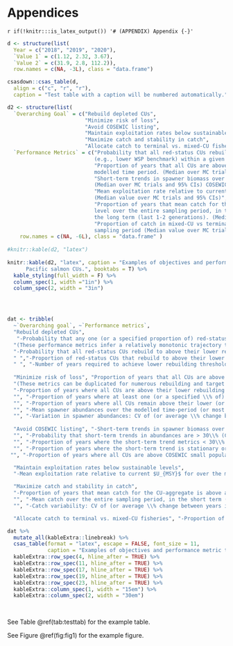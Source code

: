# Appendices {#app:appendix}
`r if(!knitr:::is_latex_output()) '# (APPENDIX) Appendix {-}'`


```r
d <- structure(list(
  Year = c("2018", "2019", "2020"), 
  `Value 1` = c(1.12, 2.32, 3.67), 
  `Value 2` = c(31.9, 2.8, 112.2)), 
  row.names = c(NA, -3L), class = "data.frame")

csasdown::csas_table(d,
  align = c("c", "r", "r"),
  caption = "Test table with a caption will be numbered automatically.")
```


```r

d2 <- structure(list(
  `Overarching Goal` = c("Rebuild depleted CUs", 
                         "Minimize risk of loss", 
                         "Avoid COSEWIC listing",
                         "Maintain exploitation rates below sustainable levels",
                         "Maximize catch and stability in catch",
                         "Allocate catch to terminal vs. mixed-CU fisheries"),
  `Performance Metrics` = c("Probability that all red-status CUs rebuild to above their lower rebuilding thresholds
                            (e.g., lower WSP benchmark) within a given time frame.",
                            "Proportion of years that all CUs are above a quasi-extirpation threshold across the 
                            modelled time period. (Median over MC trials and 95% CIs)",
                            "Short-term trends in spawner biomass over the last three generations. 
                            (Median over MC trials and 95% CIs) COSEWIC Criterion A",
                            "Mean exploitation rate relative to current UMSY for over the modelled time period. 
                            (Median value over MC trials and 95% CIs)",
                            "Proportion of years that mean catch for the CU-aggregate is above a minimum acceptable 
                            level over the entire sampling period, in the short term (first 1-2 generations), or in 
                            the long term (last 1-2 generations). (Median value over MC trials and 95% CIs)",
                            "Proportion of catch in mixed-CU vs terminal fisheries averaged over the entire 
                            sampling period (Median value over MC trials and 95% CIs)")),
    row.names = c(NA, -6L), class = "data.frame" )
 
#knitr::kable(d2, "latex")
 
knitr::kable(d2, "latex", caption = "Examples of objectives and performance metrics that could be used to rebuild 
      Pacific salmon CUs.", booktabs = T) %>%
  kable_styling(full_width = F) %>%
  column_spec(1, width ="1in") %>%
  column_spec(2, width = "3in")  





```



```r
dat <- tribble(
  ~`Overarching goal`, ~`Performance metrics`,
  "Rebuild depleted CUs",
   "-Probability that any one (or a specified proportion of) red-status CU(s) rebuilds to above its lower rebuilding threshold within a given time frame.", 
  "(These performance metrics infer a relatively monotonic trajectory towards a rebuilding target)", 
  "-Probability that all red-status CUs rebuild to above their lower rebuilding thresholds (e.g., lower WSP benchmark) within a given time frame.",
  " ","-Proportion of red-status CUs that rebuild to above their lower rebuilding thresholds with a specified probability within a given time frame. (Median over MC trials and 95\\% CIs)", 
  " ", "-Number of years required to achieve lower rebuilding thresholds for one (a proportion of, or all) red-listed CU(s) with a specific probability. (Median over MC trials and 95\\% CIs)", "","",
  
  "Minimize risk of loss", "Proportion of years that all CUs are above a quasi-extirpation threshold across the modelled time period. (Median over MC trials and 95\\% CIs)",
  "(These metrics can be duplicated for numerous rebuilding and target thresholds)", 
  "-Proportion of years where all CUs are above their lower rebuilding thresholds within the modelled time period. (Median over MC trials and 95\\% CIs)",
  "", "-Proportion of years where at least one (or a specified \\% of) CU(s) is(are) above their lower rebuilding thresholds within the modelled time period. (Median over MC trials and 95\\% CIs)",
  "", "-Proportion of years where all CUs remain above their lower (or upper) rebuilding threshold across the modelled time period. (Median over MC trials and 95\\% CIs)",
  "", "-Mean spawner abundances over the modelled time-period (or most recent generation) relative to lower rebuilding threshold. (Median over MC trials and 95\\% CIs)",
  "", "-Variation in spawner abundances: CV of (or average \\% change between years in) spawner abundances over the modelled time period. (Median value over MC trials and 95\\% CIs) (suggested as indicator of extinction risk by Wainwright and Waples 1998)"," "," ",
  
  "Avoid COSEWIC listing", "-Short-term trends in spawner biomass over the last three generations. (Median over MC trials and 95\\% CIs) \\emph{COSEWIC Criterion A}",
  "", "-Probability that short-term trends in abundances are > 30\\% (COSEWIC threshold) in the most recent time period. \\emph{COSEWIC Criterion A}",
  "", "-Proportion of years where the short-term trend metrics < 30\\% for all CUs (or specified \\% of CUs). (Median over MC trials and 95\\% CIs) \\emph{COSEWIC Criterion A}",
  "", "-Proportion of years where the short-term trend is stationary or positive and abundances are greater than 10,000. \\emph{COSEWIC Criterion C}",
 "", "-Proportion of years where all CUs are above COSEWIC small population size thresholds, across the entire sampling period. (Median over MC trials and 95\\% CIs). \\emph{COSEWIC Criterion D}"," "," ",

  "Maintain exploitation rates below sustainable levels", 
  "-Mean exploitation rate relative to current $U_{MSY}$ for over the modelled time period. (Median value over MC trials and 95\\% CIs)"," "," ",

  "Maximize catch and stability in catch", 
  "-Proportion of years that mean catch for the CU-aggregate is above a minimum acceptable level over the entire sampling period, in the short term (first 1-2 generations), or in the long term (last 1-2 generations). (Median value over MC trials and 95\\% CIs)", 
  "", "-Mean catch over the entire sampling period, in the short term (first 1-2 generations), or in the long term (last 1-2 generations), for totals and segregated into different fisheries (e.g., mixed-CU vs. terminal). (Median value over MC trials and 95\\% CIs)",
  "", "-Catch variability: CV of (or average \\% change between years in) catch over the sampling period, for totals and segregated into different fisheries (e.g., mixed vs. terminal). (Median value over MC trials and 95\\% CIs)","","",

  "Allocate catch to terminal vs. mixed-CU fisheries", "-Proportion of catch in mixed-CU vs terminal fisheries averaged over the entire sampling period (Median value over MC trials and 95\\% CIs)")

dat %>% 
  mutate_all(kableExtra::linebreak) %>%
  csas_table(format = "latex", escape = FALSE, font_size = 11, 
             caption = "Examples of objectives and performance metric that could be used to rebuild Pacific salmon CUs") %>%
  kableExtra::row_spec(4, hline_after = TRUE) %>% 
  kableExtra::row_spec(11, hline_after = TRUE) %>% 
  kableExtra::row_spec(17, hline_after = TRUE) %>% 
  kableExtra::row_spec(19, hline_after = TRUE) %>% 
  kableExtra::row_spec(23, hline_after = TRUE) %>% 
  kableExtra::column_spec(1, width = "15em") %>%
  kableExtra::column_spec(2, width = "30em")
             
             

```



See Table \@ref(tab:testtab) for the example table.

See Figure \@ref(fig:fig1) for the example figure.

\clearpage
